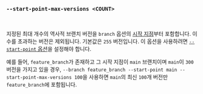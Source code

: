 ### `--start-point-max-versions <COUNT>`

<br />

지정된 최대 개수의 역사적 브랜치 버전을 `branch` 옵션의 [시작 지점][start point]부터 포함합니다. 이 수를 초과하는 버전은 제외됩니다. 기본값은 `255` 버전입니다. 이 옵션을 사용하려면 [`--start-point` 옵션][start point option]을 설정해야 합니다.

예를 들어, `feature_branch`가 존재하고 그 시작 지점이 `main` 브랜치이며 `main`이 `300` 버전을 가지고 있을 경우, `--branch feature_branch --start-point main --start-point-max-versions 100`을 사용하면 `main`의 최신 `100`개 버전만 `feature_branch`에 포함됩니다.

[start point]: /ko/docs/explanation/benchmarking/#start-point

[start point option]: #--branch-start-point-branch